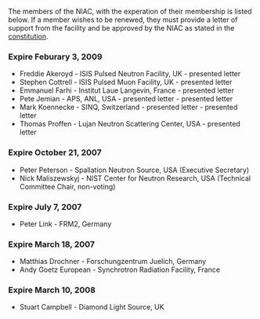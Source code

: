 The members of the NIAC, with the experation of their membership is listed below. If a member wishes to be renewed, they must provide a letter of support from the facility and be approved by the NIAC as stated in the [[NIAC|constitution]].

===Expire Feburary 3, 2009===
*Freddie Akeroyd - ISIS Pulsed Neutron Facility, UK - presented letter
*Stephen Cottrell - ISIS Pulsed Muon Facility, UK - presented letter
*Emmanuel Farhi - Institut Laue Langevin, France - presented letter
*Pete Jemian - APS, ANL, USA - presented letter - presented letter
*Mark Koennecke - SINQ, Switzerland - presented letter - presented letter
*Thomas Proffen - Lujan Neutron Scattering Center, USA - presented letter



===Expire October 21, 2007===
*Peter Peterson - Spallation Neutron Source, USA (Executive Secretary)
*Nick Maliszewskyj - NIST Center for Neutron Research, USA (Technical Committee Chair, non-voting)

===Expire July 7, 2007===
*Peter Link - FRM2, Germany

===Expire March 18, 2007===
*Matthias Drochner - Forschungzentrum Juelich, Germany
*Andy Goetz European - Synchrotron Radiation Facility, France

===Expire March 10, 2008===
*Stuart Campbell - Diamond Light Source, UK